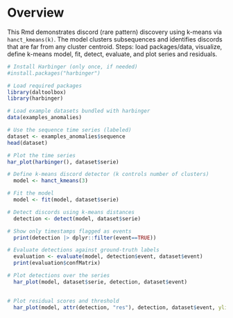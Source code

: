 # Overview

This Rmd demonstrates discord (rare pattern) discovery using k-means via `hanct_kmeans(k)`. The model clusters subsequences and identifies discords that are far from any cluster centroid. Steps: load packages/data, visualize, define k-means model, fit, detect, evaluate, and plot series and residuals.

```r
# Install Harbinger (only once, if needed)
#install.packages("harbinger")
```

```r
# Load required packages
library(daltoolbox)
library(harbinger) 
```

```r
# Load example datasets bundled with harbinger
data(examples_anomalies)
```

```r
# Use the sequence time series (labeled)
dataset <- examples_anomalies$sequence
head(dataset)
```

```r
# Plot the time series
har_plot(harbinger(), dataset$serie)
```

```r
# Define k-means discord detector (k controls number of clusters)
  model <- hanct_kmeans(3)
```

```r
# Fit the model
  model <- fit(model, dataset$serie)
```

```r
# Detect discords using k-means distances
  detection <- detect(model, dataset$serie)
```

```r
# Show only timestamps flagged as events
  print(detection |> dplyr::filter(event==TRUE))
```

```r
# Evaluate detections against ground-truth labels
  evaluation <- evaluate(model, detection$event, dataset$event)
  print(evaluation$confMatrix)
```

```r
# Plot detections over the series
  har_plot(model, dataset$serie, detection, dataset$event)
  
```

```r
# Plot residual scores and threshold
  har_plot(model, attr(detection, "res"), detection, dataset$event, yline = attr(detection, "threshold"))
  
```
